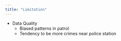 ```yaml
---
title: "Limitation"
---
```


- Data Quality
    - Biased patterns in patrol
    - Tendency to be more crimes near police station